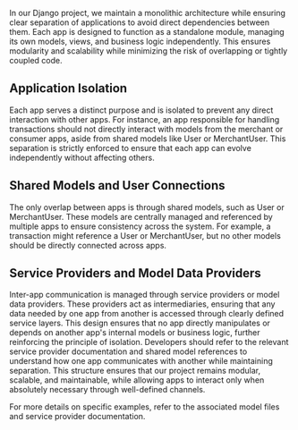 In our Django project, we maintain a monolithic architecture while ensuring clear separation of 
applications to avoid direct dependencies between them. Each app is designed to function as a 
standalone module, managing its own models, views, and business logic independently. 
This ensures modularity and scalability while minimizing the risk of overlapping or tightly coupled code.

## Application Isolation

Each app serves a distinct purpose and is isolated to prevent any direct interaction with other apps. 
For instance, an app responsible for handling transactions should not directly interact with models 
from the merchant or consumer apps, aside from shared models like User or MerchantUser. 
This separation is strictly enforced to ensure that each app can evolve independently without affecting others.

## Shared Models and User Connections

The only overlap between apps is through shared models, such as User or MerchantUser. 
These models are centrally managed and referenced by multiple apps to ensure consistency 
across the system. For example, a transaction might reference a User or MerchantUser, 
but no other models should be directly connected across apps.

## Service Providers and Model Data Providers

Inter-app communication is managed through service providers or model data providers. 
These providers act as intermediaries, ensuring that any data needed by one app from 
another is accessed through clearly defined service layers. This design ensures that 
no app directly manipulates or depends on another app's internal models or business logic, 
further reinforcing the principle of isolation.
Developers should refer to the relevant service provider documentation and shared 
model references to understand how one app communicates with another while maintaining separation.
This structure ensures that our project remains modular, scalable, and maintainable, 
while allowing apps to interact only when absolutely necessary through well-defined channels. 


For more details on specific examples, refer to the associated model files and service provider documentation.